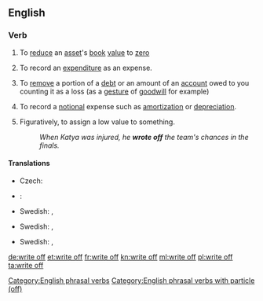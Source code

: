 {{also|writeoff|write-off}}
==English==

===Verb===
{{head|en|verb|head=to [[write]] [[off]]}}

# {{accounting}} To [[reduce]] an [[asset]]'s [[book]] [[value]] to [[zero]]
# {{accounting}} To record an [[expenditure]] as an expense.
# {{accounting}} To [[remove]] a portion of a [[debt]] or an amount of an [[account]] owed to you counting it as a loss (as a [[gesture]] of [[goodwill]] for example)
# {{accounting}} To record a [[notional]] expense such as [[amortization]] or [[depreciation]].
# Figuratively, to assign a low value to something.
#: ''When Katya was injured, he '''wrote off''' the team's chances in the finals.''

====Translations====
{{trans-top|to reduce an asset's book value to zero}}
* Czech: {{t-|cs|odepsat}}
* {{ttbc|es}}: {{t+|es|amortizar}}
{{trans-mid}}
* Swedish: {{t+|sv|avskriva}}, {{t+|sv|skriva av}}
{{trans-bottom}}

{{trans-top|to record an expenditure as an expense}}
* Swedish: {{t+|sv|avskriva}}, {{t+|sv|skriva av}}
{{trans-mid}}
{{trans-bottom}}

{{trans-top|to record a notional expense}}
* Swedish: {{t+|sv|avskriva}}, {{t+|sv|skriva av}}
{{trans-mid}}
{{trans-bottom}}

{{trans-top|to assign a low value to something}}
{{trans-mid}}
{{trans-bottom}}

[[Category:English phrasal verbs]]
[[Category:English phrasal verbs with particle (off)]]

[[de:write off]]
[[et:write off]]
[[fr:write off]]
[[kn:write off]]
[[ml:write off]]
[[pl:write off]]
[[ta:write off]]